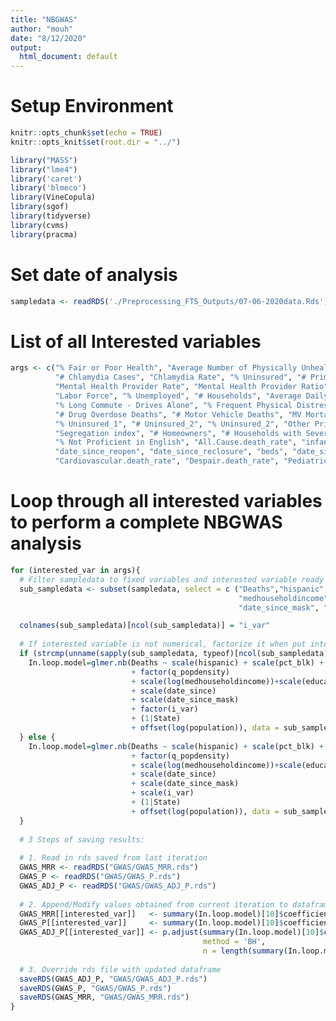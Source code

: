 ```yaml
---
title: "NBGWAS"
author: "mouh"
date: "8/12/2020"
output:
  html_document: default
---
```


# Setup Environment

```r
knitr::opts_chunk$set(echo = TRUE)
knitr::opts_knit$set(root.dir = "../")

library("MASS")
library("lme4")
library('caret')
library('blmeco')
library(VineCopula)
library(sgof)
library(tidyverse)
library(cvms)
library(pracma)
```

# Set date of analysis

```r

sampledata <- readRDS('./Preprocessing_FTS_Outputs/07-06-2020data.Rds')

```

# List of all Interested variables

```r

args <- c("% Fair or Poor Health", "Average Number of Physically Unhealthy Days", "% Smokers", "% With Access to Exercise Opportunities", 
          "# Chlamydia Cases", "Chlamydia Rate", "% Uninsured", "# Primary Care Physicians", "# Mental Health Providers", 
          "Mental Health Provider Rate", "Mental Health Provider Ratio", "Preventable Hosp. Rate (White)", "% Screened (White)", 
          "Labor Force", "% Unemployed", "# Households", "Average Daily PM2.5", "Presence of Water Violation", "# Workers who Drive Alone", 
          "% Long Commute - Drives Alone", "% Frequent Physical Distress", "# HIV Cases", "# Food Insecure", "# Limited Access", 
          "# Drug Overdose Deaths", "# Motor Vehicle Deaths", "MV Mortality Rate (White)", "% Insufficient Sleep", "# Uninsured_1", 
          "% Uninsured_1", "# Uninsured_2", "% Uninsured_2", "Other Primary Care Provider Rate", "Average Grade Performance (White)_1", 
          "Segregation index", "# Homeowners", "# Households with Severe Cost Burden", "# less than 18 years of age", 
          "% Not Proficient in English", "All.Cause.death_rate", "infant_deaths", "suicide_deaths", "reclosure", "mask", "date_since_social", 
          "date_since_reopen", "date_since_reclosure", "beds", "date_since_mask", "date_since", "Assault.death_rate", "Cancer.death_rate", 
          "Cardiovascular.death_rate", "Despair.death_rate", "PediatricAsthma", "AdultAsthma", "COPD", "AdultChronicLungDisease")
```

# Loop through all interested variables to perform a complete NBGWAS analysis

```r
for (interested_var in args){
  # Filter sampledata to fixed variables and interested variable ready for analysis
  sub_sampledata <- subset(sampledata, select = c ("Deaths","hispanic", "pct_blk", "pct_asian", "pct_white", "pct_native", "q_popdensity",
                                                   "medhouseholdincome", "education", "beds", "population", "date_since", 
                                                   "date_since_mask", "State", interested_var))

  colnames(sub_sampledata)[ncol(sub_sampledata)] = "i_var"
  
  # If interested variable is not numerical, factorize it when put into model or scale it otherwise.
  if (strcmp(unname(sapply(sub_sampledata, typeof)[ncol(sub_sampledata)]), "character")) {
    In.loop.model=glmer.nb(Deaths ~ scale(hispanic) + scale(pct_blk) + scale(pct_asian) + scale(pct_white) + scale(pct_native)
                           + factor(q_popdensity)
                           + scale(log(medhouseholdincome))+scale(education) + scale(beds/population)
                           + scale(date_since) 
                           + scale(date_since_mask)
                           + factor(i_var)
                           + (1|State)
                           + offset(log(population)), data = sub_sampledata)
  } else {
    In.loop.model=glmer.nb(Deaths ~ scale(hispanic) + scale(pct_blk) + scale(pct_asian) + scale(pct_white) + scale(pct_native)
                           + factor(q_popdensity)
                           + scale(log(medhouseholdincome))+scale(education) + scale(beds/population)
                           + scale(date_since) 
                           + scale(date_since_mask)
                           + scale(i_var)
                           + (1|State)
                           + offset(log(population)), data = sub_sampledata)
  }
  
  # 3 Steps of saving results: 
  
  # 1. Read in rds saved from last iteration
  GWAS_MRR <- readRDS("GWAS/GWAS_MRR.rds")
  GWAS_P <- readRDS("GWAS/GWAS_P.rds")
  GWAS_ADJ_P <- readRDS("GWAS/GWAS_ADJ_P.rds")
  
  # 2. Append/Modify values obtained from current iteration to dataframe
  GWAS_MRR[[interested_var]]   <- summary(In.loop.model)[10]$coefficients[2:16,1]
  GWAS_P[[interested_var]]     <- summary(In.loop.model)[10]$coefficients[2:16,4]
  GWAS_ADJ_P[[interested_var]] <- p.adjust(summary(In.loop.model)[10]$coefficients[2:16,4], 
                                           method = 'BH', 
                                           n = length(summary(In.loop.model)[10]$coefficients[2:16,4]))
  
  # 3. Override rds file with updated dataframe
  saveRDS(GWAS_ADJ_P, "GWAS/GWAS_ADJ_P.rds")
  saveRDS(GWAS_P, "GWAS/GWAS_P.rds")
  saveRDS(GWAS_MRR, "GWAS/GWAS_MRR.rds")  
}

```